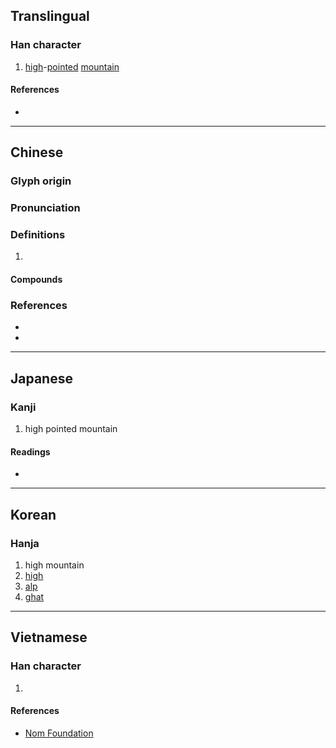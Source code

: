 {{also|峤}}
{{character info/new}}
==Translingual==

===Han character===
{{Han char|rn=46|rad=山|as=12|sn=15|four=22727|canj=UHKB|ids=⿰山喬}}

# [[high]]-[[pointed]] [[mountain]]

====References====
* {{Han ref|kx=0320.080|dkj=08488|dj=0620.120|hdz=10797.190|uh=5DA0|ud=23968|bh=E569|bd=58729}}

----

==Chinese==
{{zh-forms|s=峤}}

===Glyph origin===
{{Han etym}}

===Pronunciation===
{{zh-pron
|m=jiāo
|c=giu2,giu6,kiu4
|mc=y
|oc=y
|cat=
}}

===Definitions===
{{zh-hanzi}}

# {{rfdef|zh}}

====Compounds====
{{zh-der|嶠嶼|海嶠|溫嶠|燃犀溫嶠}}

===References===
* {{R:twedu|B00885}}
* {{R:yue:Hanzi}}

----

==Japanese==

===Kanji===
{{ja-kanji|grade=|rs=山12}}

# high pointed mountain

====Readings====
* {{ja-readings|on=[[きょう]] (kyō), [[ぎょう]] (gyō)|kun=}}

----

==Korean==

===Hanja===
{{ko-hanja|hangeul=교|rv=gyo|mr=kyo}}

# high mountain
# [[high]]
# [[alp]]
# [[ghat]]

----

==Vietnamese==

===Han character===
{{vi-readings|rs=山12|hanviet=kiểu}}

# {{defn|lang=vi|sort=山12}}

====References====
* [http://nomfoundation.org/common/nom_details.php?codepoint=5da0 Nom Foundation]